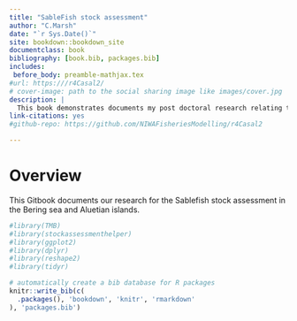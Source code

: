 ```yaml
--- 
title: "SableFish stock assessment"
author: "C.Marsh"
date: "`r Sys.Date()`"
site: bookdown::bookdown_site
documentclass: book
bibliography: [book.bib, packages.bib]
includes:
 before_body: preamble-mathjax.tex
#url: https:///r4Casal2/
# cover-image: path to the social sharing image like images/cover.jpg
description: |
  This book demonstrates documents my post doctoral research relating to the SableFish fishery.
link-citations: yes
#github-repo: https://github.com/NIWAFisheriesModelling/r4Casal2

---
```


# Overview

This Gitbook documents our research for the Sablefish stock assessment in the Bering sea and Aluetian islands.


```r
#library(TMB)
#library(stockassessmenthelper)
#library(ggplot2)
#library(dplyr)
#library(reshape2)
#library(tidyr)
```
```r
# automatically create a bib database for R packages
knitr::write_bib(c(
  .packages(), 'bookdown', 'knitr', 'rmarkdown'
), 'packages.bib')
```
